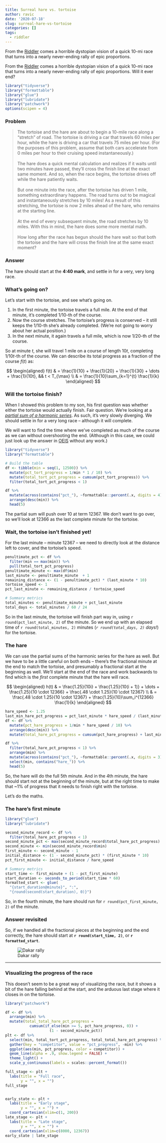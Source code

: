 ```yaml
---
title: Surreal hare vs. tortoise
author: ravic
date: '2020-07-18'
slug: surreal-hare-vs-tortoise
categories: []
tags:
  - riddler
---
```

[1]: https://fivethirtyeight.com/features/can-the-hare-beat-the-tortoise/

From the [Riddler][1] comes a horrible dystopian vision of a quick 10-mi race
that turns into a nearly never-ending rally of epic proportions. 

<!--more-->

From the [Riddler][1] comes a horrible dystopian vision of a quick 10-mi race
that turns into a nearly never-ending rally of epic proportions. Will it ever
end?

```r
library("tidyverse")
library("formattable")
library("glue")
library("lubridate")
library("patchwork")
options(scipen = 4)
```


### Problem

> The tortoise and the hare are about to begin a 10-mile race along a “stretch” of road. The tortoise is driving a car that travels 60 miles per hour, while the hare is driving a car that travels 75 miles per hour. (For the purposes of this problem, assume that both cars accelerate from 0 miles per hour to their cruising speed instantaneously.) \
\
The hare does a quick mental calculation and realizes if it waits until two minutes have passed, they’ll cross the finish line at the exact same moment. And so, when the race begins, the tortoise drives off while the hare patiently waits. \
\
But one minute into the race, after the tortoise has driven 1 mile, something extraordinary happens. The road turns out to be magical and instantaneously stretches by 10 miles! As a result of this stretching, the tortoise is now 2 miles ahead of the hare, who remains at the starting line. \
\
At the end of every subsequent minute, the road stretches by 10 miles. With this in mind, the hare does some more mental math. \
\
How long after the race has begun should the hare wait so that both the tortoise and the hare will cross the finish line at the same exact moment?

### Answer
The hare should start at the **4:40 mark**, and settle in for a very, very long 
race. 


### What's going on?
Let's start with the tortoise, and see what's going on.

1.  In the first minute, the tortoise travels a full mile. At the end of that 
    minute, it's completed 1/10-th of the course.
2.  Now the course stretches. The tortoise's progress is conserved -- it still
    keeps the 1/10-th she's already completed. (We're not going to worry about
    her actual position.)
3.  In the next minute, it again travels a full mile, which is now 1/20-th of
    the course.

So at minute $t$, she will travel 1 mile on a course of length $10t$, completing
$1/10t$-th of the course. We can describe its total progress as a fraction of
the course $f(t)$ as:


$$
\begin{aligned}
f(t) & = \frac{1}{10} + \frac{1}{20} + \frac{1}{30} + \dots + \frac{1}{10t}, && t < T_{\max} \\
& = \frac{1}{10}\sum_{k=1}^{t} \frac{1}{k}
\end{aligned}
$$

### Will the tortoise finish?  
[2]: <https://en.wikipedia.org/wiki/Harmonic_series_(mathematics)#Partial_sums>
[3]: <https://oeis.org/A004080>

When I showed this problem to my son, his first question was whether either
the tortoise would actually finish. Fair question. We're looking at a 
*[partial sum of a harmonic series][2]*. As such, it's very slowly diverging. 
We should settle in for a very long race -- although it will complete.

We will want to find the time where we've completed as much of the course as we
can without overshooting the end. (Although in this case, we could just look up 
the answer in [OEIS][3] without any work.) 

```r
library("tidyverse")
library("formattable")

# Build the table 
df <- tibble(min = seq(1, 12500)) %>%
  mutate(pct_tort_progress = 1/min * 1 / 10) %>%
  mutate(total_tort_pct_progress = cumsum(pct_tort_progress)) %>%
  filter(total_tort_pct_progress < 1)

df %>%
  mutate(across(contains("pct_"), ~formattable::percent(.x, digits = 4))) %>%
  arrange(desc(min)) %>%
  head(5)
```


The partial sum will push over 10 at term 12367. We don't want to go over, so 
we'll look at 12366 as the last complete minute for the tortoise.

### Wait, the tortoise isn't finished yet!
For the last minute -- minute 12367 -- we need to directly look at the distance
left to cover, and the tortoise's speed. 

```r
penultimate_pct <- df %>%
  filter(min == max(min)) %>%
  pull(total_tort_pct_progress)
penultimate_minute <- max(df$min)
last_minute <- penultimate_minute  + 1
remaining_distance <- (1 - penultimate_pct) * (last_minute * 10)
tortoise_speed <- 1
pct_last_minute <- remaining_distance / tortoise_speed

# Summary metrics
total_minutes <- penultimate_minute + pct_last_minute 
total_days <- total_minutes / 60 / 24
```

So in the last minute, the tortoise will finish part way in, using 
`r round(pct_last_minute, 2)` of the minute. So we end up with an elapsed time 
of `r round(total_minutes, 2)` minutes (*`r round(total_days, 2)` days!*) for 
the tortoise.


### The hare

We can use the partial sums of the harmonic series for the hare as well. But we
have to be a little careful on both ends -- there's the fractional minute at the
end to match the tortoise, and presumably a fractional start at the beginning as
well. We'll start at the end of the race and work backwards to find which is the
*first* complete minute that the hare will race.

$$
\begin{aligned}
h(t) & = \frac{1.25}{10i} + \frac{1.25}{10(i + 1)} + \dots + \frac{1.25}{10 \cdot 12366} 
  + \frac{.48 \cdot 1.25}{10 \cdot 12367} \\
& = \frac{.48 \cdot 1.25}{10 \cdot 12367} + \frac{1.25}{10}\sum_i^{12366} \frac{1}{k}
\end{aligned}
$$

```r
hare_speed <- 1.25
last_min_hare_pct_progress = pct_last_minute * hare_speed / (last_minute * 10)
df <- df %>% 
  mutate(pct_hare_progress = 1/min * hare_speed / 10) %>%
  arrange(desc(min)) %>%
  mutate(total_hare_pct_progress = cumsum(pct_hare_progress) + last_min_hare_pct_progress) 

df %>%
  filter(total_hare_pct_progress < 1) %>%
  arrange(min) %>%
  mutate(across(contains("pct_"), ~formattable::percent(.x, digits = 3))) %>%
  select(min, contains("hare_")) %>%
  head(5)

```


So, the hare will do the full 5th minute. And in the 4th minute, the hare should
start not at the beginning of the minute, but at the right time to make that ~1%
of progress that it needs to finish right with the tortoise.

Let's do the maths.

### The hare's first minute

```r
library("glue")
library("lubridate")

second_minute_record <- df %>%
  filter(total_hare_pct_progress < 1) 
second_minute_pct <- max(second_minute_record$total_hare_pct_progress)
second_minute <- min(second_minute_record$min)
first_minute <- second_minute - 1 
initial_distance <- (1 - second_minute_pct) * (first_minute * 10)
pct_first_minute <- initial_distance / hare_speed

# Summary metrics
start_time <- first_minute + (1 - pct_first_minute)
start_duration <- seconds_to_period(start_time * 60)
formatted_start <- glue(
  "{start_duration@minute}", ":", 
  "{round(second(start_duration), 0)}")

```

So, in the fourth minute, the hare should run for `r round(pct_first_minute, 2)`
of the minute.

### Answer revisited

So, if we handled all the fractional pieces at the beginning and the end 
correctly, the hare should start at **`r round(start_time, 2)`**, or 
**`r formatted_start`**.

![Dakar rally](https://rustsports.com/wp-content/uploads/2020/06/20200115DAK0032-A.S.O_DPPI.jpg)

---

### Visualizing the progress of the race
This doesn't seem to be a great way of visualizing the race, but it shows a bit
of the hare falling behind at the start, and the arduous last stage where it 
closes in on the tortoise. 

```r
library("patchwork")

df <- df %>%
  arrange(min) %>%
  mutate(total_total_hare_pct_progress = 
           cumsum(if_else(min >= 5, pct_hare_progress, 0)) + 
                    (1 - second_minute_pct))
plt <- df %>% 
  select(min, total_tort_pct_progress, total_total_hare_pct_progress) %>%
  gather(key = "competitor", value = "pct_progress", -min) %>%
  ggplot(aes(min, pct_progress, color = competitor)) +
  geom_line(alpha = .9, show.legend = FALSE) +
  theme_light() +
  scale_y_continuous(labels = scales::percent_format()) 

full_stage <- plt + 
  labs(title = "Full race", 
       y = "", x = "") 
full_stage 


early_state <- plt +
  labs(title = "Early stage", 
       y = "", x = "") +
  coord_cartesian(xlim=c(1, 200))
late_stage <- plt +
  labs(title = "Late stage", 
       y = "", x = "") +
  coord_cartesian(xlim=c(8000, 12367))
early_state | late_stage
  
```

